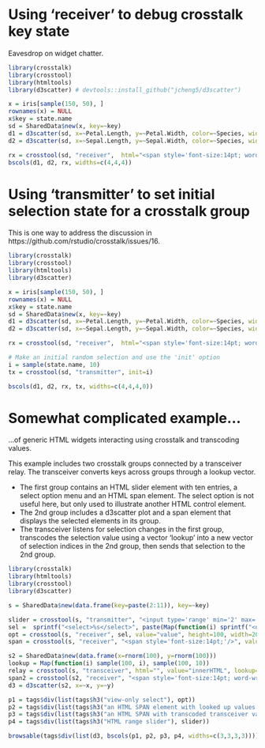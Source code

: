 # Using 'receiver' to debug crosstalk key state

Eavesdrop on widget chatter.

```r
library(crosstalk)
library(crosstool)
library(htmltools)
library(d3scatter) # devtools::install_github("jcheng5/d3scatter")

x = iris[sample(150, 50), ]
rownames(x) = NULL
x$key = state.name
sd = SharedData$new(x, key=~key)
d1 = d3scatter(sd, x=~Petal.Length, y=~Petal.Width, color=~Species, width="100%")
d2 = d3scatter(sd, x=~Sepal.Length, y=~Sepal.Width, color=~Species, width="100%")

rx = crosstool(sd, "receiver",  html="<span style='font-size:14pt; word-wrap:break-word;'/>", value="innerText", width="100%")
bscols(d1, d2, rx, widths=c(4,4,4))
```

# Using 'transmitter' to set initial selection state for a crosstalk group

This is one way to address the discussion in https://github.com/rstudio/crosstalk/issues/16.

```r
library(crosstalk)
library(crosstool)
library(htmltools)
library(d3scatter)

x = iris[sample(150, 50), ]
rownames(x) = NULL
x$key = state.name
sd = SharedData$new(x, key=~key)
d1 = d3scatter(sd, x=~Petal.Length, y=~Petal.Width, color=~Species, width="100%")
d2 = d3scatter(sd, x=~Sepal.Length, y=~Sepal.Width, color=~Species, width="100%")

rx = crosstool(sd, "receiver",  html="<span style='font-size:14pt; word-wrap:break-word;'/>", value="innerText", width="100%")

# Make an initial random selection and use the 'init' option
i = sample(state.name, 10)
tx = crosstool(sd, "transmitter", init=i)

bscols(d1, d2, rx, tx, widths=c(4,4,4,0))
```



# Somewhat complicated example...

...of generic HTML widgets interacting using crosstalk and transcoding values.

This example includes two crosstalk groups connected by a transceiver relay.
The transceiver converts keys across groups through a lookup vector.

<ul>
<li>The first group contains an HTML slider element with ten entries, a select
option menu and an HTML span element. The select option is not useful here,
but only used to illustrate another HTML control element.
<li>The 2nd group includes a d3scatter plot and a span element that displays
the selected elements in its group.
<li>The transceiver listens for selection changes in the first group, transcodes
the selection value using a vector 'lookup' into a new vector of selection
indices in the 2nd group, then sends that selection to the 2nd group.
</ul>

```r
library(crosstalk)
library(htmltools)
library(crosstool)
library(d3scatter)

s = SharedData$new(data.frame(key=paste(2:11)), key=~key)

slider = crosstool(s, "transmitter", "<input type='range' min='2' max='11', value='2'/>", width=200, init="2")
sel =  sprintf("<select>%s</select>", paste(Map(function(i) sprintf("<option value='%d'>%d</option>", i, i), 2:11), collapse=""))
opt = crosstool(s, "receiver", sel, value="value", height=100, width=200)
span = crosstool(s, "receiver", "<span style='font-size:14pt;'/>", value="innerText", width=200, lookup=letters[1:10])

s2 = SharedData$new(data.frame(x=rnorm(100), y=rnorm(100)))
lookup = Map(function(i) sample(100, i), sample(100, 10))
relay = crosstool(s, "transceiver", html="", value="innerHTML", lookup=lookup, relay=s2)
span2 = crosstool(s2, "receiver", "<span style='font-size:14pt; word-wrap:break-word;'/>", value="innerText", width=200)
d3 = d3scatter(s2, x=~x, y=~y)

p1 = tags$div(list(tags$h3("view-only select"), opt))
p2 = tags$div(list(tags$h3("an HTML SPAN element with looked up values from the slider:") , span))
p3 = tags$div(list(tags$h3("an HTML SPAN with transcoded transceiver values") , span2, relay))
p4 = tags$div(list(tags$h3("HTML range slider"), slider))

browsable(tags$div(list(d3, bscols(p1, p2, p3, p4, widths=c(3,3,3,3)))))
```

